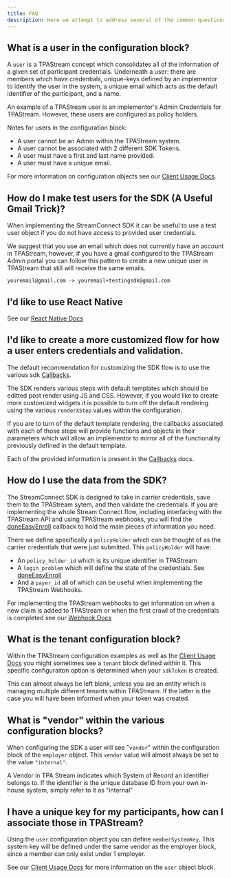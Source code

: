 ---
title: FAQ
description: Here we attempt to address several of the common questions which might pop-up while an implementor is working with the StreamConnect SDK
---

## What is a user in the configuration block?

A `user` is a TPAStream concept which consolidates all of the information of a given set of participant credentials. Underneath a user:
there are members which have credentials, unique-keys defined by an implementor to identify the user in the system, a unique email which acts as the default identifier of the participant, and a name.

An example of a TPAStream user is an implementor's Admin Credentials for TPAStream. However, these users are configured as policy holders.

Notes for users in the configuration block:

- A user cannot be an Admin within the TPAStream system.
- A user cannot be associated with 2 different SDK Tokens.
- A user must have a first and last name provided.
- A user must have a unique email.

For more information on configuration objects see our [Client Usage Docs](client-usage.md).

## How do I make test users for the SDK (A Useful Gmail Trick)?

When implementing the StreamConnect SDK it can be useful to use a test user object if you do not have access to provided user credentials.

We suggest that you use an email which does not currently have an account in TPAStream, however, if you have a gmail configured to the TPAStream Admin portal you can follow this pattern to create a new unique user in TPAStream that still will receive the same emails.

```
youremail@gmail.com -> youremail+testingsdk@gmail.com
```

## I'd like to use React Native

See our [React Native Docs](../sdk-hook/docs/README.md)

## I'd like to create a more customized flow for how a user enters credentials and validation.

The default recommendation for customizing the SDK flow is to use the various sdk [Callbacks](client-usage.md#callbacks).

The SDK renders various steps with default templates which should be editted post render using JS and CSS. However, if you would like
to create more customized widgets it is possible to turn off the default rendering using the various `renderXStep` values within the
configuration.

If you are to turn of the default template rendering, the callbacks associated with each of those steps will provide functions and
objects in their parameters which will allow an implementor to mirror all of the functionality previously defined in the default
template.

Each of the provided information is present in the [Callbacks](client-usage.md#callbacks) docs.

## How do I use the data from the SDK?

The StreamConnect SDK is designed to take in carrier credentials, save them to the TPAStream sytem, and then validate the credentials.
If you are implementing the whole Stream Connect flow, including interfacing with the TPAStream API and using TPAStream webhooks, you will find the [doneEasyEnroll](client-usage.md#doneeasyenroll) callback to hold the main pieces of information you need.

There we define specifically a `policyHolder` which can be thought of as the carrier credentials that were just submitted.
This `policyHolder` will have:

- An `policy_holder_id` which is its unique identifier in TPAStream
- A `login_problem` which will define the state of the credentials. See [doneEasyEnroll](client-usage.md#doneeasyenroll)
- And a `payer_id` all of which can be useful when implementing the TPAStream Webhooks.

For implementing the TPAStream webhooks to get information on when a new claim is added to TPAStream or when the first crawl of the credentials is completed see our [Webhook Docs](https://developers.tpastream.com/en/latest/connect.html#webhooks)

## What is the tenant configuration block?

Within the TPAStream configuration examples as well as the [Client Usage Docs](client-usage.md) you might sometimes see
a `tenant` block defined within it. This specific configuraiton option is determined when your `sdkToken` is created.

This can almost always be left blank, unless you are an entity which is managing multiple different tenants within TPAStream.
If the latter is the case you will have been informed when your token was created.

## What is "vendor" within the various configuration blocks?

When configuring the SDK a user will see "`vendor`" within the configuration block of the `employer` object. This `vendor` value
will almost always be set to the value `"internal"`.

A Vendor in TPA Stream indicates which System of Record an identifier belongs to. If the identifier is the unique database ID from your
own in-house system, simply refer to it as "internal"

## I have a unique key for my participants, how can I associate those in TPAStream?

Using the `user` configuration object you can define `memberSystemKey`. This system key will be defined under the same vendor as the
employer block, since a member can only exist under 1 employer.

See our [Client Usage Docs](client-usage.md) for more information on the `user` object block.
